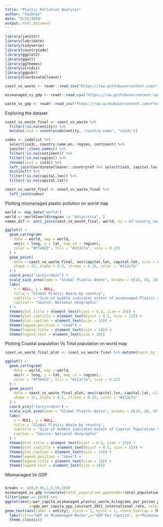 ```yaml
---
title: "Plastic Pollution Analysis"
author: "Vaibhav"
date: "5/21/2019"
output: html_document
---
```

```r
library(janitor)
library(lubridate)
library(tidyverse)
library(countrycode)
library(ggplot2)
library(ggalt)
library(ggthemes)
library(viridis)
library(ggpubr)
library(CoordinateCleaner)
```



```r

coast_vs_waste <- readr::read_csv("https://raw.githubusercontent.com/rfordatascience/tidytuesday/master/data/2019/2019-05-21/coastal-population-vs-mismanaged-plastic.csv") %>% clean_names()

mismanaged_vs_gdp <- readr::read_csv("https://raw.githubusercontent.com/rfordatascience/tidytuesday/master/data/2019/2019-05-21/per-capita-mismanaged-plastic-waste-vs-gdp-per-capita.csv") %>% clean_names()

waste_vs_gdp <- readr::read_csv("https://raw.githubusercontent.com/rfordatascience/tidytuesday/master/data/2019/2019-05-21/per-capita-plastic-waste-vs-gdp-per-capita.csv") %>% clean_names()
```

Exploring the dataset

```r

coast_vs_waste_final <- coast_vs_waste %>%
  filter(!is.na(entity)) %>%
  mutate(iso3 = countrycode(entity, "country.name", "iso3c"))

codes <- codelist %>%
  select(iso3c, country.name.en, region, continent) %>%
  janitor::clean_names() %>%
  filter(!is.na(continent)) %>%
  filter(!is.na(region)) %>%
  rename(iso3 = iso3c) %>%
  left_join(CoordinateCleaner::countryref %>% select(iso3, capital.lon, capital.lat)) %>%
  distinct() %>%
  filter(!is.na(capital.lon)) %>%
  filter(!is.na(capital.lat))

coast_vs_waste_final <- coast_vs_waste_final %>%
  left_join(codes)
```

Plotting mismanaged plastic pollution on world map


```r
world <- map_data("world")
world <- world[world$region != "Antarctica", ]
names_dif <- anti_join(coast_vs_waste_final, world, by = c("country_name_en" = "region"))

ggplot() +
  geom_cartogram(
    data = world, map = world,
    aes(x = long, y = lat, map_id = region),
    color = "#ffe923", fill = "#113c7a", size = 0.125
  ) +
  geom_point(
    data = coast_vs_waste_final, aes(capital.lon, capital.lat, size = mismanaged_plastic_waste_tonnes), fill = "#c11f42",
    shape = 21, alpha = 0.8, stroke = 0.25, color = "#113c7a"
  ) +
  coord_proj("+proj=robin") +
  scale_size_area(name = "Global Plastic Waste", breaks = c(10, 50, 100, 200), max_size = 30, labels = scales::comma) +
  labs(
    x = NULL, y = NULL,
    title = "Global Plastic Waste by country",
    subtitle = "Size of bubble indicates extent of mismanaged Plastic waste",
    caption = "Source: National Geographic"
  ) +
  theme(plot.title = element_text(hjust = 0.5, size = 25)) +
  theme(plot.subtitle = element_text(hjust = 0.5, size = 15)) +
  theme(plot.caption = element_text(size = 15)) +
  theme(legend.position = "none") +
  theme(legend.title = element_text(size = 18)) +
  theme(legend.text = element_text(size = 18))
```

Plotting Coastal population Vs Total population on world map

```r
coast_vs_waste_final_plot <- coast_vs_waste_final %>% mutate(coast_by_total = coastal_population / total_population_gapminder * 100)

ggplot() +
  geom_cartogram(
    data = world, map = world,
    aes(x = long, y = lat, map_id = region),
    color = "#ffe923", fill = "#113c7a", size = 0.125
  ) +
  geom_point(
    data = coast_vs_waste_final_plot, aes(capital.lon, capital.lat, size = coast_by_total), fill = "#c11f42",
    shape = 21, alpha = 0.8, stroke = 0.25, color = "#113c7a"
  ) +
  coord_proj("+proj=robin") +
  scale_size_area(name = "Global Plastic Waste", breaks = c(10, 20, 50, 70, 100), max_size = 10, labels = scales::comma) +
  labs(
    x = NULL, y = NULL,
    title = "Global Plastic Waste by country",
    subtitle = "Size of bubble indicates extent of Coastal Population Vs Total Population",
    caption = "Source: National Geographic"
  ) +
  theme(plot.title = element_text(hjust = 0.5, size = 25)) +
  theme(plot.subtitle = element_text(hjust = 0.5, size = 15)) +
  theme(plot.caption = element_text(size = 15)) +
  theme(legend.position = "none") +
  theme(legend.title = element_text(size = 18)) +
  theme(legend.text = element_text(size = 18))
```

Mismanaged Vs GDP

```r

```


```r
breaks <- c(0,0.05,1,5,50,100)
mismanaged_vs_gdp %>%mutate(total_population_gapminder=total_population_gapminder/10^7) %>% 
filter(year == 2010) %>%
ggplot(aes(y=per_capita_mismanaged_plastic_waste_kilograms_per_person_per_day,     
           x=gdp_per_capita_ppp_constant_2011_international_rate, color = total_population_gapminder)) +  geom_point() +  scale_x_log10() + scale_colour_gradient2(low = "black", mid = "yellow", high = "red", midpoint = 0.003, breaks = breaks) +
geom_text(aes(label = entity), vjust = 1, hjust = 1, check_overlap = TRUE)+
  labs(title="GDP Vs Mismanaged Waste",x="GDP Per Captita", y="Mismanaged Waste")+
  theme_classic()
```


```r

```

